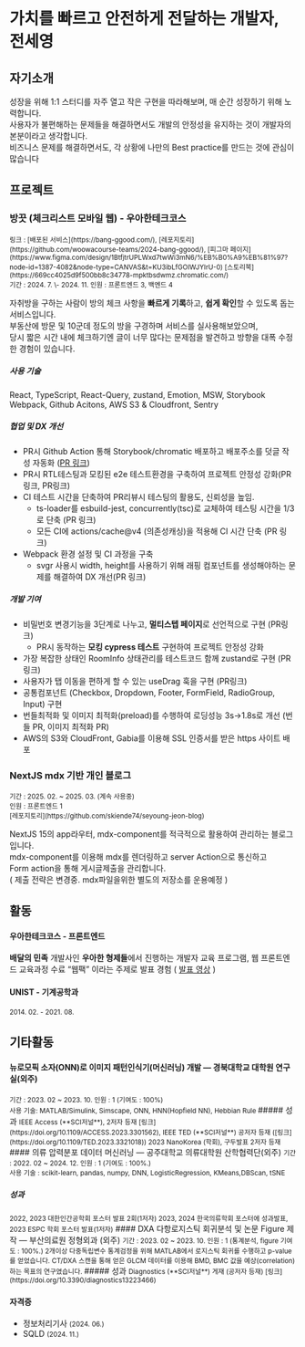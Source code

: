 # 가치를 빠르고 안전하게 전달하는 개발자, 전세영

## 자기소개

성장을 위해 1:1 스터디를 자주 열고 작은 구현을 따라해보며, 매 순간 성장하기 위해 노력합니다. \
사용자가 불편해하는 문제들을 해결하면서도 개발의 안정성을 유지하는 것이 개발자의 본분이라고 생각합니다. \
비즈니스 문제를 해결하면서도, 각 상황에 나만의 Best practice를 만드는 것에 관심이 많습니다

## 프로젝트

### 방끗 (체크리스트 모바일 웹) - <strong>우아한테크코스</strong>

<small>
  링크 : [배포된 서비스](https://bang-ggood.com/),
  [레포지토리](https://github.com/woowacourse-teams/2024-bang-ggood/), [피그마
  페이지](https://www.figma.com/design/1BtfjtrUPLWxd7twWi3mN6/%EB%B0%A9%EB%81%97?node-id=1387-4082&node-type=CANVAS&t=KU3ibLfGOIWJYIrU-0)
  [스토리북](https://669cc4025d9f500bb8c34778-mpktbsdwmz.chromatic.com/)
  <br /> 기간 : 2024. 7. \- 2024. 11. 인원 : 프론트엔드 3, 백엔드 4
</small>

자취방을 구하는 사람이 방의 체크 사항을 **빠르게 기록**하고, **쉽게 확인**할 수 있도록 돕는 서비스입니다. \
부동산에 방문 및 10군데 정도의 방을 구경하며 서비스를 실사용해보았으며, \
당시 짧은 시간 내에 체크하기엔 글이 너무 많다는 문제점을 발견하고 방향을 대폭 수정한 경험이 있습니다.

##### 사용 기술

React, TypeScript, React-Query, zustand, Emotion, MSW, Storybook \
Webpack, Github Acitons, AWS S3 & Cloudfront, Sentry

##### 협업 및 DX 개선

- PR시 Github Action 통해 Storybook/chromatic 배포하고 배포주소를 덧글 작성 자동화 ([PR 링크]())
- PR시 RTL테스팅과 모킹된 e2e 테스트환경을 구축하여 프로젝트 안정성 강화(PR링크, PR링크)
- CI 테스트 시간을 단축하여 PR리뷰시 테스팅의 활용도, 신뢰성을 높임.
  - ts-loader를 esbuild-jest, concurrently(tsc)로 교체하여 테스팅 시간을 1/3로 단축 (PR 링크)
  - 모든 CI에 actions/cache@v4 (의존성캐싱)을 적용해 CI 시간 단축 (PR 링크)
- Webpack 환경 설정 및 CI 과정을 구축
  - svgr 사용시 width, height를 사용하기 위해 래핑 컴포넌트를 생성해야하는 문제를 해결하여 DX 개선(PR 링크)

##### 개발 기여

- 비밀번호 변경기능을 3단계로 나누고, **멀티스텝 페이지**로 선언적으로 구현 (PR링크)
  - PR시 동작하는 **모킹 cypress 테스트** 구현하여 프로젝트 안정성 강화
- 가장 복잡한 상태인 RoomInfo 상태관리를 테스트코드 함께 zustand로 구현 (PR 링크)
- 사용자가 탭 이동을 편하게 할 수 있는 useDrag 훅을 구현 (PR링크)
- 공통컴포넌트 (Checkbox, Dropdown, Footer, FormField, RadioGroup, Input) 구현
- 번들최적화 및 이미지 최적화(preload)를 수행하여 로딩성능 3s->1.8s로 개선 (번들 PR, 이미지 최적화 PR)
- AWS의 S3와 CloudFront, Gabia를 이용해 SSL 인증서를 받은 https 사이트 배포

### NextJS mdx 기반 개인 블로그

<small>
  기간 : 2025. 02. ~ 2025. 03. (계속 사용중) <br />
  인원 : 프론트엔드 1 <br />
  [레포지토리](https://github.com/skiende74/seyoung-jeon-blog)
</small>

NextJS 15의 app라우터, mdx-component를 적극적으로 활용하여 관리하는 블로그입니다. \
mdx-component를 이용해 mdx를 렌더링하고 server Action으로 통신하고 \
Form action을 통해 게시글제출을 관리합니다. \
( 제출 전략은 변경중. mdx파일을위한 별도의 저장소를 운용예정 )

## 활동

#### 우아한테크코스 - 프론트엔드

**배달의 민족** 개발사인 **우아한 형제들**에서 진행하는 개발자 교육 프로그램, 웹 프론트엔드 교육과정 수료
“웹팩” 이라는 주제로 발표 경험 ( [발표 영상](https://www.youtube.com/watch?v=-m9xGyePEug) )

#### UNIST - 기계공학과

<small>2014. 02. - 2021. 08.</small>

## 기타활동

#### 뉴로모픽 소자(ONN)로 이미지 패턴인식기(머신러닝) 개발 — 경북대학교 대학원 연구실(외주)

<small>
  기간 : 2023. 02 ~ 2023. 10. 인원 : 1 (기여도 : 100%) <br />
  사용 기술: MATLAB/Simulink, Simscape, ONN, HNN(Hopfield NN), Hebbian Rule
</small>
##### 성과
<small>
  IEEE Access (**SCI저널**), 2저자 등재
  [링크](https://doi.org/10.1109/ACCESS.2023.3301562), IEEE TED (**SCI저널**)
  공저자 등재 ([링크](https://doi.org/10.1109/TED.2023.3321018))
</small>
<small> 2023 NanoKorea (학회), 구두발표 2저자 등재</small>
#### 의류 압력분포 데이터 머신러닝 — 공주대학교 의류대학원 산학협력단(외주)

<small>
  기간 : 2022. 02 ~ 2024. 12. 인원 : 1 (기여도 : 100%.) <br />
  사용 기술 : scikit-learn, pandas, numpy, DNN, LogisticRegression,
  KMeans,DBScan, tSNE
</small>

##### 성과

<small>
  2022, 2023 대한인간공학회 포스터 발표 2회(1저자) 2023, 2024 한국의류학회
</small>
<small>포스터에 성과발표, 2023 ESPC 학회 포스터 발표(1저자)</small>
#### DXA 다항로지스틱 회귀분석 및 논문 Figure 제작 — 부산의료원 정형외과 (외주)

<small>
  기간 : 2023. 02 ~ 2023. 10. 인원 : 1 (통계분석, figure 기여도 : 100%.)
</small>

<small>
  2개이상 다중독립변수 통계검정을 위해 MATLAB에서 로지스틱 회귀를 수행하고
  p-value를 얻었습니다. CT/DXA 스캔을 통해 얻은 GLCM 데이터를 이용해 BMD, BMC
  값을 예상(correlation)하는 목표의 연구였습니다.
</small>
##### 성과

<small>
  Diagnostics (**SCI저널**) 게재 (공저자 등재)
  [링크](https://doi.org/10.3390/diagnostics13223466)
</small>

#### 자격증

- 정보처리기사 <small>(2024. 06.)</small>
- SQLD <small>(2024. 11.)</small>
